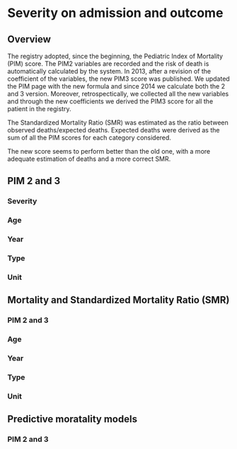 # Severity on admission and outcome {#inhospital .tabset .tabset-fade .tabset-pills}

## Overview {-}

The registry adopted, since the beginning, the Pediatric Index of Mortality (PIM) score. The PIM2 variables are
recorded and the risk of death is automatically calculated by the system. In 2013, after a revision of the coefficient of the variables, the new PIM3 score was published. We updated the PIM page with the new formula and since 2014 we calculate both the 2 and 3 version. Moreover, retrospectically, we collected all the new variables and through the new coefficients we derived the PIM3 score for all the patient in the registry.

The Standardized Mortality Ratio (SMR) was estimated as the ratio between observed deaths/expected deaths.
Expected deaths were derived as the sum of all the PIM scores for each category considered.

The new score seems to perform better than the old one, with a more adequate estimation of deaths and a more
correct SMR.


## PIM 2 and 3 {.tabset .tabset-dropdown}

### Severity

### Age

### Year

### Type

### Unit


## Mortality and Standardized Mortality Ratio (SMR) {.tabset .tabset-dropdown}

### PIM 2 and 3

### Age

### Year

### Type

### Unit


## Predictive moratality models

### PIM 2 and 3
